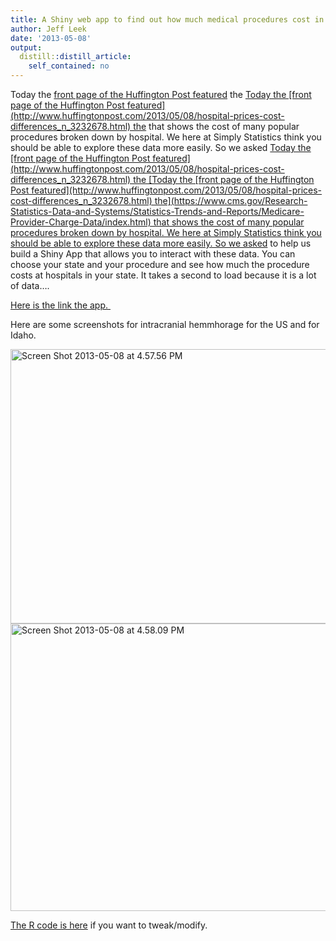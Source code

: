 ```yaml
---
title: A Shiny web app to find out how much medical procedures cost in your state.
author: Jeff Leek
date: '2013-05-08'
output:
  distill::distill_article:
    self_contained: no
---
```


Today the [front page of the Huffington Post featured](http://www.huffingtonpost.com/2013/05/08/hospital-prices-cost-differences_n_3232678.html) the [Today the [front page of the Huffington Post featured](http://www.huffingtonpost.com/2013/05/08/hospital-prices-cost-differences_n_3232678.html) the](https://www.cms.gov/Research-Statistics-Data-and-Systems/Statistics-Trends-and-Reports/Medicare-Provider-Charge-Data/index.html) that shows the cost of many popular procedures broken down by hospital. We here at Simply Statistics think you should be able to explore these data more easily. So we asked [Today the [front page of the Huffington Post featured](http://www.huffingtonpost.com/2013/05/08/hospital-prices-cost-differences_n_3232678.html) the [Today the [front page of the Huffington Post featured](http://www.huffingtonpost.com/2013/05/08/hospital-prices-cost-differences_n_3232678.html) the](https://www.cms.gov/Research-Statistics-Data-and-Systems/Statistics-Trends-and-Reports/Medicare-Provider-Charge-Data/index.html) that shows the cost of many popular procedures broken down by hospital. We here at Simply Statistics think you should be able to explore these data more easily. So we asked](http://biostat.jhsph.edu/~jmuschel/) to help us build a Shiny App that allows you to interact with these data. You can choose your state and your procedure and see how much the procedure costs at hospitals in your state. It takes a second to load because it is a lot of data....

[Here is the link the app. ](http://glimmer.rstudio.com/muschellij2/Shiny_Health_Data/)

Here are some screenshots for intracranial hemmhorage for the US and for Idaho.

<a href="http://simplystatistics.org/2013/05/08/a-shiny-web-app-to-find-out-how-much-medical-procedures-cost-in-your-state/screen-shot-2013-05-08-at-4-57-56-pm/" rel="attachment wp-att-1317"><img class="alignnone size-full wp-image-1317" alt="Screen Shot 2013-05-08 at 4.57.56 PM" src="http://simplystatistics.org/wp-content/uploads/2013/05/Screen-Shot-2013-05-08-at-4.57.56-PM.png" width="516" height="439" srcset="http://simplystatistics.org/wp-content/uploads/2013/05/Screen-Shot-2013-05-08-at-4.57.56-PM-300x255.png 300w, http://simplystatistics.org/wp-content/uploads/2013/05/Screen-Shot-2013-05-08-at-4.57.56-PM.png 516w" sizes="(max-width: 516px) 100vw, 516px" /></a><a href="http://simplystatistics.org/2013/05/08/a-shiny-web-app-to-find-out-how-much-medical-procedures-cost-in-your-state/screen-shot-2013-05-08-at-4-58-09-pm/" rel="attachment wp-att-1318"><img class="alignnone size-full wp-image-1318" alt="Screen Shot 2013-05-08 at 4.58.09 PM" src="http://simplystatistics.org/wp-content/uploads/2013/05/Screen-Shot-2013-05-08-at-4.58.09-PM.png" width="549" height="460" srcset="http://simplystatistics.org/wp-content/uploads/2013/05/Screen-Shot-2013-05-08-at-4.58.09-PM-300x251.png 300w, http://simplystatistics.org/wp-content/uploads/2013/05/Screen-Shot-2013-05-08-at-4.58.09-PM.png 549w" sizes="(max-width: 549px) 100vw, 549px" /></a>\

[The R code is here](https://github.com/muschellij2/Shiny_Health_Data) if you want to tweak/modify.
